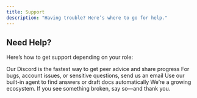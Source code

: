 ```yaml
---
title: Support
description: "Having trouble? Here’s where to go for help."
---
```


## Need Help?

Here’s how to get support depending on your role:

<CardGroup cols={2}>
  <Card
    title="Ask the Community"
    icon="users"
    href="https://discord.gg/uhnXCUgs"
  >
    Our Discord is the fastest way to get peer advice and share progress
  </Card>
  <Card title="Email Us" icon="envelope" href="mailto:support@startery.io">
    For bugs, account issues, or sensitive questions, send us an email
  </Card>
  <Card title="Talk to an Agent" icon="robot" href="/features/ai-agents">
    Use our built-in agent to find answers or draft docs automatically
  </Card>
</CardGroup>

<Note>
  We’re a growing ecosystem. If you see something broken, say so—and thank you.
</Note>
